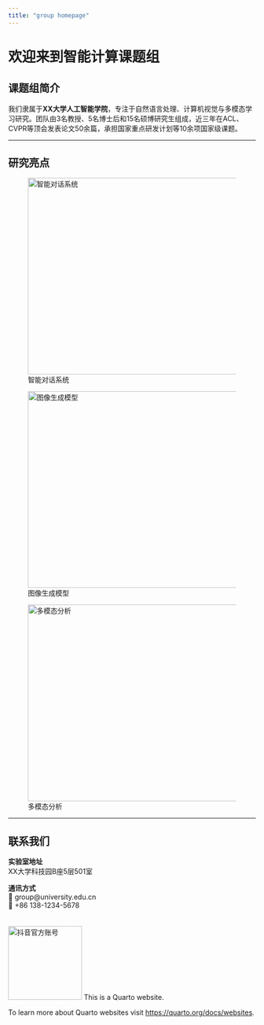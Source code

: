 ```yaml
---
title: "group homepage"
---
```

# 欢迎来到智能计算课题组

## 课题组简介

我们隶属于**XX大学人工智能学院**，专注于自然语言处理、计算机视觉与多模态学习研究。团队由3名教授、5名博士后和15名硕博研究生组成，近三年在ACL、CVPR等顶会发表论文50余篇，承担国家重点研发计划等10余项国家级课题。

---

## 研究亮点

::: {.grid}
![智能对话系统](images/xiaofendui1.jpg){width=600 height=400 loading=lazy caption="多轮对话决策框架"}

![图像生成模型](images/xiaofendui2.jpg){width=600 height=400 loading=lazy caption="扩散模型架构示意图"}

![多模态分析](images/xaiofendui.jpg){width=600 height=400 loading=lazy caption="图文跨模态关联模型"}
:::

---

## 联系我们 {.sidebar}

**实验室地址**  
XX大学科技园B座5层501室

**通讯方式**  
📧 group@university.edu.cn  
📱 +86 138-1234-5678  

![抖音官方账号](images/douyin-qrcode.png){width=150 style="margin-top:20px;"}
This is a Quarto website.

To learn more about Quarto websites visit <https://quarto.org/docs/websites>.

